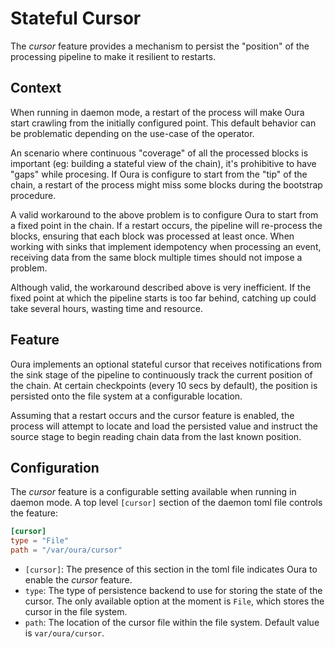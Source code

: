 # Stateful Cursor

The _cursor_ feature provides a mechanism to persist the "position" of the processing pipeline to make it resilient to restarts.

## Context

When running in daemon mode, a restart of the process will make Oura start crawling from the initially configured point. This default behavior can be problematic depending on the use-case of the operator.

An scenario where continuous "coverage" of all the processed blocks is important (eg: building a stateful view of the chain), it's prohibitive to have "gaps" while procesing. If Oura is configure to start from the "tip" of the chain, a restart of the process might miss some blocks during the bootstrap procedure.

A valid workaround to the above problem is to configure Oura to start from a fixed point in the chain. If a restart occurs, the pipeline will re-process the blocks, ensuring that each block was processed at least once. When working with sinks that implement idempotency when processing an event, receiving data from the same block multiple times should not impose a problem.

Although valid, the workaround described above is very inefficient. If the fixed point at which the pipeline starts is too far behind, catching up could take several hours, wasting time and resource.

## Feature

Oura implements an optional stateful cursor that receives notifications from the sink stage of the pipeline to continuously track the current position of the chain. At certain checkpoints (every 10 secs by default), the position is persisted onto the file system at a configurable location.

Assuming that a restart occurs and the cursor feature is enabled, the process will attempt to locate and load the persisted value and instruct the source stage to begin reading chain data from the last known position. 

## Configuration

The _cursor_ feature is a configurable setting available when running in daemon mode. A top level `[cursor]` section of the daemon toml file controls the feature:

```toml
[cursor]
type = "File"
path = "/var/oura/cursor"
```

- `[cursor]`: The presence of this section in the toml file indicates Oura to enable the _cursor_ feature.
- `type`: The type of persistence backend to use for storing the state of the cursor. The only available option at the moment is `File`, which stores the cursor in the file system.
- `path`: The location of the cursor file within the file system. Default value is `var/oura/cursor`.
